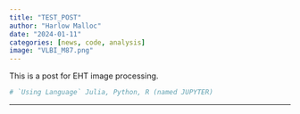 ```yaml
---
title: "TEST_POST"
author: "Harlow Malloc"
date: "2024-01-11"
categories: [news, code, analysis]
image: "VLBI_M87.png"
---
```


This is a post for EHT image processing.



```r
# `Using Language` Julia, Python, R (named JUPYTER)
```
---
